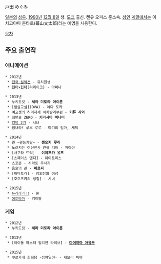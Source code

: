戸田 めぐみ

[[일본]]의 [[성우]]. [[1990년]] [[12월 8일]] 생. [[도쿄]] 출신. 켄유 오피스 준소속. [[에로게|성인]] [[야애니|계열]]에서는 이치고야마 분타로(苺山文太郎)라는 예명을 사용한다.

[[목차]]

== 주요 출연작 ==
=== 애니메이션 ===
 * 2012년
  * [[전국 컬렉션]] - 유치원생
  * [[헌터×헌터]](리메이크) - 아마나

 * 2013년
  * 누키도킷 - '''세라 미토라 아이룬'''
  * [암살교실](OVA) - 야다 토카
  * 여고생의 허리자세 비치발리부편 - '''키류 사와'''
  * 최면술 ZERO - '''키리시마 마나미'''
  * [[킹덤(만화)|킹덤 2기]] - 시녀
  * 힘내라! 루루 로로 - 마기의 엄마, 새댁

 * 2014년
  * 관 ~관능기담~ - '''젠오지 루리'''
  * 노려지는 여신천사 엔젤 티어 - 마아야
  * [사쿠라 트릭] - '''이이즈카 유즈'''
  * [스페이스 댄디] - 웨이트리스
  * 스포콘 - 시라토 우사기
  * 음술의 관 - '''메르피'''
  * [하마토라] - 장의장의 여성
  * [호오즈키의 냉철] - 시녀

 * 2015년
  * [[듀라라라!!]] - 논
  * [[에토타마]] - 키이땅

=== 게임 ===
 * 2012년
  * 누키도킷 - '''세라 미토라 아이룬'''

 * 2013년
  * [아이돌 마스터 밀리언 라이브] - '''[[마이하마 아유무]]'''

 * 2015년
  * 쿠로가네 회희담 -섬야일야- - 세오리 마야

